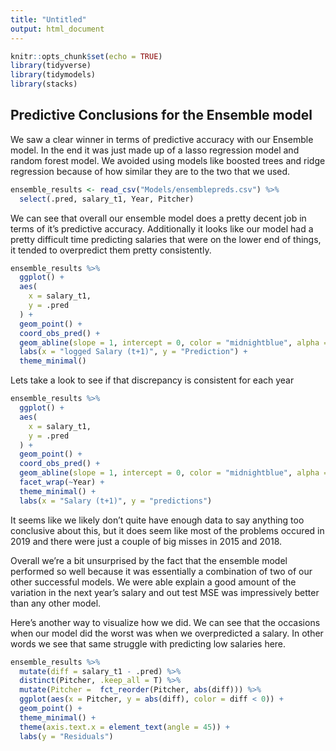 ```yaml
---
title: "Untitled"
output: html_document
---
```


```r
knitr::opts_chunk$set(echo = TRUE)
library(tidyverse)
library(tidymodels)
library(stacks)
```

## Predictive Conclusions for the Ensemble model

We saw a clear winner in terms of predictive accuracy with our Ensemble model. In the end it was just made up of a lasso regression model and random forest model. We avoided using models like boosted trees and ridge regression because of how similar they are to the two that we used.

```r
ensemble_results <- read_csv("Models/ensemblepreds.csv") %>%
  select(.pred, salary_t1, Year, Pitcher)
```

We can see that overall our ensemble model does a pretty decent job in terms of it's predictive accuracy. Additionally it looks like our model had a pretty difficult time predicting salaries that were on the lower end of things, it tended to overpredict them pretty consistently.

```r
ensemble_results %>%
  ggplot() +
  aes(
    x = salary_t1, 
    y = .pred
  ) +
  geom_point() + 
  coord_obs_pred() +
  geom_abline(slope = 1, intercept = 0, color = "midnightblue", alpha = 0.5, size = 2) +
  labs(x = "logged Salary (t+1)", y = "Prediction") +
  theme_minimal()

```

Lets take a look to see if that discrepancy is consistent for each year

```r
ensemble_results %>%
  ggplot() +
  aes(
    x = salary_t1, 
    y = .pred
  ) +
  geom_point() + 
  coord_obs_pred() +
  geom_abline(slope = 1, intercept = 0, color = "midnightblue", alpha = 0.5, size = 2) +
  facet_wrap(~Year) +
  theme_minimal() +
  labs(x = "Salary (t+1)", y = "predictions")
```

It seems like we likely don't quite have enough data to say anything too conclusive about this, but it does seem like most of the problems occured in 2019 and there were just a couple of big misses in 2015 and 2018.

Overall we're a bit unsurprised by the fact that the ensemble model performed so well because it was essentially a combination of two of our other successful models. We were able explain a good amount of the variation in the next year's salary and out test MSE was impressively better than any other model.

Here's another way to visualize how we did. We can see that the occasions when our model did the worst was when we overpredicted a salary. In other words we see that same struggle with predicting low salaries here.

```r
ensemble_results %>%
  mutate(diff = salary_t1 - .pred) %>%
  distinct(Pitcher, .keep_all = T) %>%
  mutate(Pitcher =  fct_reorder(Pitcher, abs(diff))) %>%
  ggplot(aes(x = Pitcher, y = abs(diff), color = diff < 0)) +
  geom_point() +
  theme_minimal() +
  theme(axis.text.x = element_text(angle = 45)) +
  labs(y = "Residuals")

```


